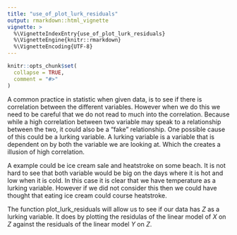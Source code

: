 ```yaml
---
title: "use_of_plot_lurk_residuals"
output: rmarkdown::html_vignette
vignette: >
  %\VignetteIndexEntry{use_of_plot_lurk_residuals}
  %\VignetteEngine{knitr::rmarkdown}
  %\VignetteEncoding{UTF-8}
---
```


```r
knitr::opts_chunk$set(
  collapse = TRUE,
  comment = "#>"
)
```


\section{Background}

A common practice in statistic when given data, is to see if there is correlation between the different variables.
However when we do this we need to be careful that we do not read to much into the correlation.
Because while a high correlation between two variable may speak to a relationship between the two,
it could also be a "fake" relationship. One possible cause of this could be a lurking variable. 
A lurking variable is a variable that is dependent on by both the variable we are looking at. Which the creates
a illusion of high correlation. 


A example could be ice cream sale and heatstroke on some beach. It is not hard to see that 
both variable would be big on the days where it is hot and low when it is cold. In this case
it is clear that we have temperature as a lurking variable. However if we did not consider this
then we could have thought that eating ice cream could course heatstroke. 


The function plot_lurk_residuals will allow us to see if our data has $Z$ as a lurking variable. It does by plotting the residulas of the 
linear model of $X$ on $Z$ against the residuals of the linear model  $Y$ on $Z$.

\section{Practise}
